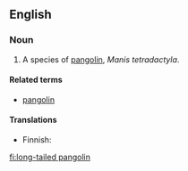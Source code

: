 {{wikipedia|pangolin}}
==English==

===Noun===
{{en-noun|sg=[[long-tailed]] [[pangolin]]}}

# A species of [[pangolin]], ''Manis tetradactyla''.

====Related terms====
* [[pangolin]]

====Translations====
{{trans-top|species}}
* Finnish: {{t-|fi|pitkähäntämuurahaiskäpy}}
{{trans-mid}}
{{trans-bottom}}

[[fi:long-tailed pangolin]]